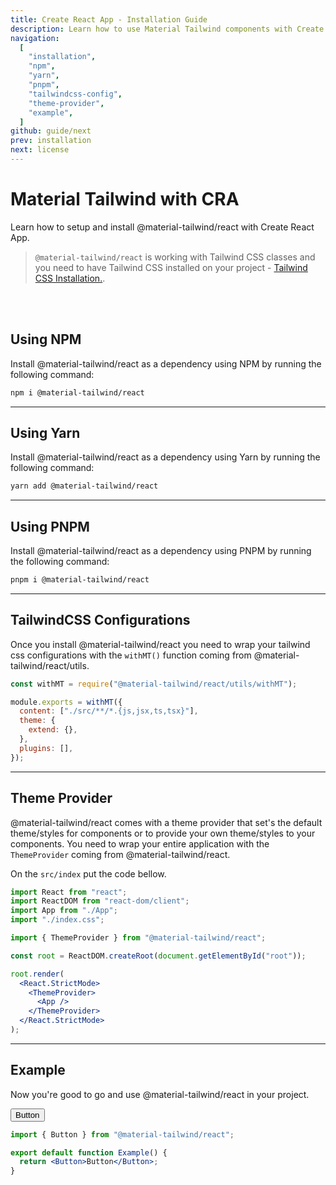 ```yaml
---
title: Create React App - Installation Guide
description: Learn how to use Material Tailwind components with Create React App and Tailwind CSS to easily create elegant and flexible pages.
navigation:
  [
    "installation",
    "npm",
    "yarn",
    "pnpm",
    "tailwindcss-config",
    "theme-provider",
    "example",
  ]
github: guide/next
prev: installation
next: license
---
```


# Material Tailwind with CRA

<span id="installation" className="scroll-mt-48" />
Learn how to setup and install @material-tailwind/react with Create React App.

> `@material-tailwind/react` is working with Tailwind CSS classes and you need to have Tailwind CSS installed on your project - <a href="https://tailwindcss.com/docs/guides/create-react-app?ref=material-tailwind" target="_blank" className="font-medium hover:text-blue-500 transition-colors">Tailwind CSS Installation.</a>.

<br />
<br />

## Using NPM

Install @material-tailwind/react as a dependency using NPM by running the following command:

<span id="npm" className="scroll-mt-48" />

```bash
npm i @material-tailwind/react
```

---

## Using Yarn

Install @material-tailwind/react as a dependency using Yarn by running the following command:

<span id="yarn" className="scroll-mt-48" />

```bash
yarn add @material-tailwind/react
```

---

## Using PNPM

Install @material-tailwind/react as a dependency using PNPM by running the following command:

<span id="pnpm" className="scroll-mt-48" />

```bash
pnpm i @material-tailwind/react
```

---

## TailwindCSS Configurations

<span id="tailwindcss-config" className="scroll-mt-48" />

Once you install @material-tailwind/react you need to wrap your tailwind css configurations with the <Code>withMT()</Code> function coming from @material-tailwind/react/utils.

```js {1, 3, 9}
const withMT = require("@material-tailwind/react/utils/withMT");

module.exports = withMT({
  content: ["./src/**/*.{js,jsx,ts,tsx}"],
  theme: {
    extend: {},
  },
  plugins: [],
});
```

---

## Theme Provider

<span id="theme-provider" className="scroll-mt-48" />

@material-tailwind/react comes with a theme provider that set's the default theme/styles for components or to provide your own theme/styles to your components. You need to wrap your entire application with the <Code>ThemeProvider</Code> coming from @material-tailwind/react.

On the <Code>src/index</Code> put the code bellow.

```jsx {6, 12, 14}
import React from "react";
import ReactDOM from "react-dom/client";
import App from "./App";
import "./index.css";

import { ThemeProvider } from "@material-tailwind/react";

const root = ReactDOM.createRoot(document.getElementById("root"));

root.render(
  <React.StrictMode>
    <ThemeProvider>
      <App />
    </ThemeProvider>
  </React.StrictMode>
);
```

---

## Example

Now you're good to go and use @material-tailwind/react in your project.

<ComponentDemo id="example">
  <Button>Button</Button>
</ComponentDemo>

```jsx {1, 4}
import { Button } from "@material-tailwind/react";

export default function Example() {
  return <Button>Button</Button>;
}
```
